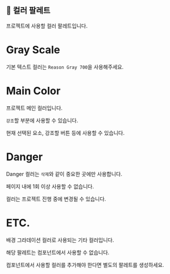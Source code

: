 
<Meta title='Colors' />

## 🎨 컬러 팔레트

프로젝트에 사용할 컬러 팔레트입니다.

# Gray Scale

기본 텍스트 컬러는 `Reason Gray 700`을 사용해주세요.

<ColorPalette>
  <ColorItem
    title='REASON GRAYSCALE 🐈'
    subtitle='그레이 스케일'
    colors={{
      'Reason White': '#FFFFFF',
      'Reason Gray 50': '#F8F8F8',
      'Reason Gray 100': '#F1F1F1',
      'Reason Gray 150': '#EAEAEA',
      'Reason Gray 200': '#E3E3E3',
      'Reason Gray 300': '#C1C2CA',
      'Reason Gray 400': '#A1A3AD',
      'Reason Gray 500': '#7B7C85',
      'Reason Gray 600': '#55565C',
      'Reason Gray 700': '#3D3E41',
      'Reason Gray 800': '#222325',
    }}
  />
</ColorPalette>

# Main Color

프로젝트 메인 컬러입니다.

`강조`할 부분에 사용할 수 있습니다.

현재 선택된 요소, 강조할 버튼 등에 사용할 수 있습니다.

<ColorPalette>
  <ColorItem
    title='REASON PRIMARY 🐈'
    subtitle='프로젝트 메인 컬러'
    colors={{ 'Reason Primary': '#7885EC', 'Reason Primary light': '#AEB7FF' }}
  />
</ColorPalette>

# Danger

Danger 컬러는 `삭제`와 같이 중요한 곳에만 사용합니다.

페이지 내에 1회 이상 사용할 수 없습니다.

컬러는 프로젝트 진행 중에 변경될 수 있습니다.

<ColorPalette>
  <ColorItem
    title='Danger'
    colors={{ 'Reason Danger': '#CB4C54', 'Reason Danger Light': '#F57E85' }}
  />
</ColorPalette>

# ETC.

배경 그라데이션 컬러로 사용되는 기타 컬러입니다.

해당 팔레트는 컴포넌트에서 사용할 수 없습니다.

컴포넌트에서 사용할 컬러를 추가해야 한다면 별도의 팔레트를 생성하세요.

<ColorPalette>
  <ColorItem
    title='theme.color.positive'
    colors={{
      'Reason Serenity 100': '#C8CDF1',
      'Reason Serenity 50 ': '#E3E5F5',
      'Reason Gray Purple 50': '#F4E3F5',
    }}
  />
</ColorPalette>
